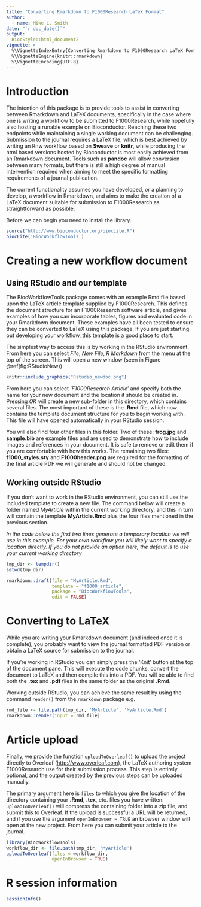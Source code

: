```yaml
---
title: "Converting Rmarkdown to F1000Research LaTeX Format"
author: 
  - name: Mike L. Smith
date: "`r doc_date()`"
output: 
  BiocStyle::html_document2
vignette: >
  %\VignetteIndexEntry{Converting Rmarkdown to F1000Research LaTeX Format}
  %\VignetteEngine{knitr::rmarkdown}
  %\VignetteEncoding{UTF-8}  
---
```


# Introduction

The intention of this package is to provide tools to assist in converting between Rmarkdown and LaTeX documents, specifically in the case where one is writing a workflow to be submitted to F1000Research, while hopefully also hosting a runable example on Bioconductor.  Reaching these two endpoints while maintaining a single working document can be challenging.  Submission to the journal requires a LaTeX file, which is best achieved by writing an Rnw workflow based on **Sweave** or **knitr**, while producing the html based versions hosted by Bioconductor is most easily achieved from an Rmarkdown document.  Tools such as **pandoc** will allow conversion between many formats, but there is still a high degree of manual intervention required when aiming to meet the specific formatting requirements of a journal publication.  

The current functionality assumes you have developed, or a planning to develop, a workflow in Rmarkdown, and aims to make the creation of a LaTeX document suitable for submission to F1000Research as straightforward as possible.

Before we can begin you need to install the library.  

```r
source("http://www.bioconductor.org/biocLite.R")
biocLite('BiocWorkflowTools')
```

# Creating a new workflow document

## Using RStudio and our template

The BiocWorkflowTools package comes with an example Rmd file based upon the LaTeX article template supplied by F1000Research.  This defines the document structure for an F1000Research software article, and gives examples of how you can incorporate tables, figures and evaluated code in your Rmarkdown document.  These examples have all been tested to ensure they can be converted to LaTeX using this package.  If you are just starting out developing your workflow, this template is a good place to start.

The simplest way to access this is by working in the RStudio environment.  From here you can select *File*, *New File*, *R Markdown* from the menu at the top of the screen.  This will open a new window (seen in Figure \@ref(fig:RStudioNew))


```r
knitr::include_graphics("Rstudio_newdoc.png")
```

From here you can select '*F1000Research Article*' and specify both the name for your new document and the location it should be created in.  Pressing *OK* will create a new sub-folder in this directory, which contains several files.  The most important of these is the **.Rmd** file, which now contains the template document structure for you to begin working with.  This file will have opened automatically in your RStudio session.  

You will also find four other files in this folder.  Two of these: **frog.jpg** and **sample.bib** are example files and are used to demonstrate how to include images and references in your document.  It is safe to remove or edit them if you are comfortable with how this works.  The remaining two files: **f1000_styles.sty** and **F1000header.png** are required for the formatting of the final article PDF we will generate and should not be changed.

## Working outside RStudio

If you don't want to work in the RStudio environment, you can still use the included template to create a new file.  The command below will create a folder named *MyArticle* within the current working directory, and this in turn will contain the template **MyArticle.Rmd** plus the four files mentioned in the previous section.

*In the code below the first two lines generate a temporary location we will use in this example.  For your own workflow you will likely want to specify a location directly.  If you do not provide an option here, the default is to use your current working directory*

```r
tmp_dir <- tempdir()
setwd(tmp_dir)

rmarkdown::draft(file = "MyArticle.Rmd", 
                 template = "f1000_article", 
                 package = "BiocWorkflowTools", 
                 edit = FALSE)
```

# Converting to LaTeX

While you are writing your Rmarkdown document (and indeed once it is complete), you probably want to view the journal formatted PDF version or obtain a LaTeX source for submission to the journal.

If you're working in RStudio you can simply press the 'Knit' button at the top of the document pane.  This will execute the code chunks, convert the document to LaTeX and then compile this into a PDF.  You will be able to find both the **.tex** and **.pdf** files in the same folder as the original **.Rmd**.

Working outside RStudio, you can achieve the same result by using the command `render()` from the `rmarkdown` package e.g.

```r
rmd_file <- file.path(tmp_dir, 'MyArticle', 'MyArticle.Rmd')
rmarkdown::render(input = rmd_file)
```

# Article upload

Finally, we provide the function `uploadToOverleaf()` to upload the project directly to Overleaf (<http://www.overleaf.com>), the LaTeX authoring system F1000Research use for their submission process.  This step is entirely optional, and the output created by the previous steps can be uploaded manually.

The primary argument here is `files` to which you give the location of the directory containing your **.Rmd**, **.tex**, etc. files you have written.  `uploadToOverleaf()` will compress the containing folder into a zip file, and submit this to Overleaf.  If the upload is successful a URL will be returned, and if you use the argument `openInBrowser = TRUE` an browser window will open at the new project.  From here you can submit your article to the journal.

<!-- don't run this code chunk as we don't want to spam Overleaf -->
```r
library(BiocWorkflowTools)
workflow_dir <- file.path(tmp_dir, 'MyArticle')
uploadToOverleaf(files = workflow_dir, 
                 openInBrowser = TRUE)
```

# R session information

```r
sessionInfo()
```